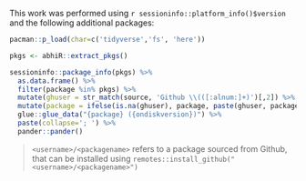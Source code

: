 This work was performed using `r sessioninfo::platform_info()$version` and the following additional
packages:

```r
pacman::p_load(char=c('tidyverse','fs', 'here'))

pkgs <- abhiR::extract_pkgs()

sessioninfo::package_info(pkgs) %>% 
  as.data.frame() %>% 
  filter(package %in% pkgs) %>%
  mutate(ghuser = str_match(source, 'Github \\(([:alnum:]+)')[,2]) %>%
  mutate(package = ifelse(is.na(ghuser), package, paste(ghuser, package, sep='/'))) %>%
  glue::glue_data("{package} ({ondiskversion})") %>%
  paste(collapse='; ') %>%
  pander::pander()
```

> `<username>/<packagename>` refers to a package sourced from Github, that can be installed using `remotes::install_github("<username>/<packagename>")`
